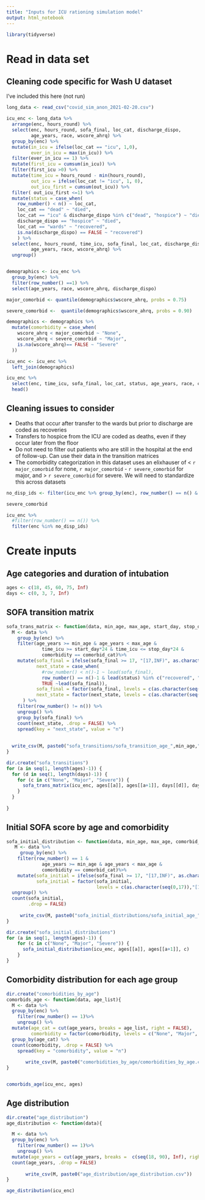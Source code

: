 ```yaml
---
title: "Inputs for ICU rationing simulation model"
output: html_notebook
---
```


```r
library(tidyverse)
```

# Read in data set

## Cleaning code specific for Wash U dataset

I've included this here (not run) 
```r
long_data <- read_csv("covid_sim_anon_2021-02-20.csv")
```


```r
icu_enc <- long_data %>%
  arrange(enc, hours_round) %>%
  select(enc, hours_round, sofa_final, loc_cat, discharge_dispo,
         age_years, race, wscore_ahrq) %>%
  group_by(enc) %>%
  mutate(in_icu = ifelse(loc_cat == "icu", 1,0),
         ever_in_icu = max(in_icu)) %>%
  filter(ever_in_icu == 1) %>%
  mutate(first_icu = cumsum(in_icu)) %>% 
  filter(first_icu >0) %>%
  mutate(time_icu = hours_round - min(hours_round),
         out_icu = ifelse(loc_cat != "icu", 1, 0),
         out_icu_first = cumsum(out_icu)) %>% 
  filter( out_icu_first <=1) %>% 
  mutate(status = case_when(
    row_number() < n() ~ loc_cat,
    loc_cat == "dead" ~ "died",
    loc_cat == "icu" & discharge_dispo %in% c("dead", "hospice") ~ "died",
    discharge_dispo == "hospice" ~ "died",
    loc_cat == "wards" ~ "recovered",
    is.na(discharge_dispo) == FALSE ~ "recovered")
    ) %>%
  select(enc, hours_round, time_icu, sofa_final, loc_cat, discharge_dispo, status, 
         age_years, race, wscore_ahrq) %>%
  ungroup()


demographics <- icu_enc %>%
  group_by(enc) %>%
  filter(row_number() ==1) %>%
  select(age_years, race, wscore_ahrq, discharge_dispo) 

major_comorbid <- quantile(demographics$wscore_ahrq, probs = 0.75)

severe_comorbid <-  quantile(demographics$wscore_ahrq, probs = 0.90)

demographics <- demographics %>%
  mutate(comorbidity = case_when(
    wscore_ahrq < major_comorbid ~ "None",
    wscore_ahrq < severe_comorbid ~ "Major",
    is.na(wscore_ahrq)== FALSE ~ "Severe"
  ))

icu_enc <- icu_enc %>%
  left_join(demographics)
```

```r
icu_enc %>%
  select(enc, time_icu, sofa_final, loc_cat, status, age_years, race, comorbidity)
  head()
```

## Cleaning issues to consider

* Deaths that occur after transfer to the wards but prior to discharge are coded as recoveries
* Transfers to hospice from the ICU are coded as deaths, even if they occur later from the floor
* Do not need to filter out patients who are still in the hospital at the end of follow-up. Can use their data in the transition matrices
* The comorbidity categorization in this dataset uses an elixhauser of < `r major_comorbid` for none, `r major_comorbid` - `r severe_comorbid` for major, and > `r severe_comorbid` for severe. We will need to standardize this across datasets

```r
no_disp_ids <- filter(icu_enc %>% group_by(enc), row_number() == n() & is.na(status ))$enc

severe_comorbid

icu_enc %>%
  #filter(row_number() == n()) %>%
  filter(enc %in% no_disp_ids)
```






# Create inputs

## Age categories and duration of intubation
```r
ages <- c(18, 45, 60, 75, Inf)
days <- c(0, 3, 7, Inf)
```


## SOFA transition matrix
```r
sofa_trans_matrix <- function(data, min_age, max_age, start_day, stop_day, comorbid_cat){
  M <- data %>%
    group_by(enc) %>%
    filter(age_years >= min_age & age_years < max_age &
             time_icu >= start_day*24 & time_icu <= stop_day*24 &
             comorbidity == comorbid_cat)%>%
    mutate(sofa_final = ifelse(sofa_final >= 17, "[17,INF)", as.character(sofa_final)),
           next_state = case_when(
             #row_number() < n()-1 ~ lead(sofa_final),
             row_number() == n()-1 & lead(status) %in% c("recovered", "died") ~lead(status),
             TRUE ~lead(sofa_final)),
           sofa_final = factor(sofa_final, levels = c(as.character(seq(0,17)), "[17,INF)")),
           next_state = factor(next_state, levels = c(as.character(seq(0,17)), "[17,INF)", "recovered", "died"))
      ) %>%
    filter(row_number() != n()) %>%
    ungroup() %>%
    group_by(sofa_final) %>%
    count(next_state, .drop = FALSE) %>%
    spread(key = "next_state", value = "n")
  
  
  write_csv(M, paste0("sofa_transitions/sofa_transition_age_",min_age,"-", max_age, "_intubation_", start_day, "-", stop_day, "_comorbids_", comorbid_cat, ".csv"))
}
```


```r
dir.create("sofa_transitions")
for (a in seq(1, length(ages)-1)) {
  for (d in seq(1, length(days)-1)) {
    for (c in c("None", "Major", "Severe")) {
      sofa_trans_matrix(icu_enc, ages[[a]], ages[[a+1]], days[[d]], days[[d+1]], c)
    }
  }
  
}
```


## Initial SOFA score by age and comorbidity

```r

sofa_initial_distribution <- function(data, min_age, max_age, comorbid_cat){
   M <- data %>% 
     group_by(enc) %>%
    filter(row_number() == 1 &
             age_years >= min_age & age_years < max_age &
             comorbidity == comorbid_cat)%>%
    mutate(sofa_initial = ifelse(sofa_final >= 17, "[17,INF)", as.character(sofa_final)),
           sofa_initial = factor(sofa_initial, 
                                 levels = c(as.character(seq(0,17)),"[17,INF)"))) %>% 
  ungroup() %>%
  count(sofa_initial,
        .drop = FALSE)
   
     write_csv(M, paste0("sofa_initial_distributions/sofa_initial_age_",min_age,"-", max_age,"_comorbids_", comorbid_cat, ".csv"))
}

dir.create("sofa_initial_distributions")
for (a in seq(1, length(ages)-1)) {
    for (c in c("None", "Major", "Severe")) {
      sofa_initial_distribution(icu_enc, ages[[a]], ages[[a+1]], c)
    }
} 
```


## Comorbidity distribution for each age group

```r
dir.create("comorbidities_by_age")
comorbids_age <- function(data, age_list){
  M <- data %>% 
  group_by(enc) %>%
    filter(row_number() == 1)%>%
    ungroup() %>%
  mutate(age_cat = cut(age_years, breaks = age_list, right = FALSE),
         comorbidity = factor(comorbidity, levels = c("None", "Major", "Severe"))) %>%
  group_by(age_cat) %>%
  count(comorbidity, .drop = FALSE) %>%
    spread(key = "comorbidity", value = "n")
  
       write_csv(M, paste0("comorbidities_by_age/comorbidities_by_age.csv"))
}


comorbids_age(icu_enc, ages)
```


## Age distribution

```r
dir.create("age_distribution")
age_distribution <- function(data){

  M <- data %>% 
  group_by(enc) %>%
    filter(row_number() == 1)%>%
    ungroup() %>%
  mutate(age_years = cut(age_years, breaks =  c(seq(18, 90), Inf), right = FALSE)) %>%
  count(age_years, .drop = FALSE)
  
       write_csv(M, paste0("age_distribution/age_distribution.csv"))
}

age_distribution(icu_enc)
```



